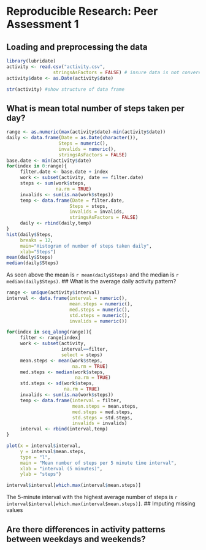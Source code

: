 Reproducible Research: Peer Assessment 1
=========================================


## Loading and preprocessing the data
```r
library(lubridate)
activity <- read.csv("activity.csv",
                 stringsAsFactors = FALSE) # insure data is not converect to a factor
activity$date <- as.Date(activity$date)

str(activity) #show structure of data frame
```
## What is mean total number of steps taken per day?
```r
range <- as.numeric(max(activity$date)-min(activity$date))
daily <- data.frame(Date = as.Date(character()),
                   Steps = numeric(),
                   invalids = numeric(),
                   stringsAsFactors = FALSE)
base.date <- min(activity$date)
for(index in 0:range){
     filter.date <- base.date + index
     work <- subset(activity, date == filter.date)
     steps <- sum(work$steps,
                  na.rm = TRUE)
     invalids <- sum(is.na(work$steps))
     temp <- data.frame(Date = filter.date,
                       Steps = steps,
                       invalids = invalids,
                       stringsAsFactors = FALSE)
     daily <- rbind(daily,temp)
}
hist(daily$Steps,
     breaks = 12,
     main="Histogram of number of steps taken daily",
     xlab="Steps")
mean(daily$Steps)
median(daily$Steps)
```
As seen above the mean is `r mean(daily$Steps)` and the median is `r median(daily$Steps)`.
## What is the average daily activity pattern?
```r

range <- unique(activity$interval)
interval <- data.frame(interval = numeric(),
                       mean.steps = numeric(),
                       med.steps = numeric(),
                       std.steps = numeric(),
                       invalids = numeric())

for(index in seq_along(range)){
     filter <- range[index]
     work <- subset(activity, 
                    interval==filter,
                    select = steps)
     mean.steps <- mean(work$steps,
                        na.rm = TRUE)
     med.steps <- median(work$steps,
                         na.rm = TRUE)
     std.steps <- sd(work$steps,
                     na.rm = TRUE)
     invalids <- sum(is.na(work$steps))
     temp <- data.frame(interval = filter,
                        mean.steps = mean.steps,
                        med.steps = med.steps,
                        std.steps = std.steps,
                        invalids = invalids)
     interval <- rbind(interval,temp)
}

plot(x = interval$interval,
     y = interval$mean.steps,
     type = "l",
     main = "Mean number of steps per 5 minute time interval",
     xlab = "interval (5 minutes)",
     ylab = "steps")

interval$interval[which.max(interval$mean.steps)]
```
The 5-minute interval with the highest average number of steps is
`r interval$interval[which.max(interval$mean.steps)]`.
## Imputing missing values



## Are there differences in activity patterns between weekdays and weekends?
